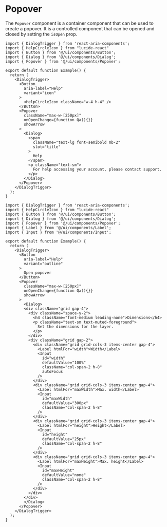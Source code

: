 # Popover

The `Popover` component is a container component that can be used to create a popover. It is a controlled component that can be opened and closed by setting the `isOpen` prop.

```tsx
import { DialogTrigger } from 'react-aria-components';
import { HelpCircleIcon } from "lucide-react"
import { Button } from '@/ui/components/Button';
import { Dialog } from '@/ui/components/Dialog';
import { Popover } from '@/ui/components/Popover';

export default function Example() {
  return (
    <DialogTrigger>
      <Button
        aria-label="Help"
        variant="icon"
      >
        <HelpCircleIcon className="w-4 h-4" />
      </Button>
      <Popover
        className="max-w-[250px]"
        onOpenChange={function Qa(){}}
        showArrow
      >
        <Dialog>
          <span
            className="text-lg font-semibold mb-2"
            slot="title"
          >
            Help
          </span>
          <p className="text-sm">
            For help accessing your account, please contact support.
          </p>
        </Dialog>
      </Popover>
    </DialogTrigger>
  );
}
```

```tsx
import { DialogTrigger } from 'react-aria-components';
import { HelpCircleIcon } from "lucide-react"
import { Button } from '@/ui/components/Button';
import { Dialog } from '@/ui/components/Dialog';
import { Popover } from '@/ui/components/Popover';
import { Label } from '@/ui/components/Label';
import { Input } from '@/ui/components/Input';

export default function Example() {
  return (
    <DialogTrigger>
      <Button
        aria-label="Help"
        variant="outline"
      >
        Open popover
      </Button>
      <Popover
        className="max-w-[250px]"
        onOpenChange={function Qa(){}}
        showArrow
      >
        <Dialog>
        <div className="grid gap-4">
          <div className="space-y-2">
            <h4 className="font-medium leading-none">Dimensions</h4>
            <p className="text-sm text-muted-foreground">
              Set the dimensions for the layer.
            </p>
          </div>
          <div className="grid gap-2">
            <div className="grid grid-cols-3 items-center gap-4">
              <Label htmlFor="width">Width</Label>
              <Input
                id="width"
                defaultValue="100%"
                className="col-span-2 h-8"
                autoFocus
              />
            </div>
            <div className="grid grid-cols-3 items-center gap-4">
              <Label htmlFor="maxWidth">Max. width</Label>
              <Input
                id="maxWidth"
                defaultValue="300px"
                className="col-span-2 h-8"
              />
            </div>
            <div className="grid grid-cols-3 items-center gap-4">
              <Label htmlFor="height">Height</Label>
              <Input
                id="height"
                defaultValue="25px"
                className="col-span-2 h-8"
              />
            </div>
            <div className="grid grid-cols-3 items-center gap-4">
              <Label htmlFor="maxHeight">Max. height</Label>
              <Input
                id="maxHeight"
                defaultValue="none"
                className="col-span-2 h-8"
              />
            </div>
          </div>
        </div>
        </Dialog>
      </Popover>
    </DialogTrigger>
  );
}
```